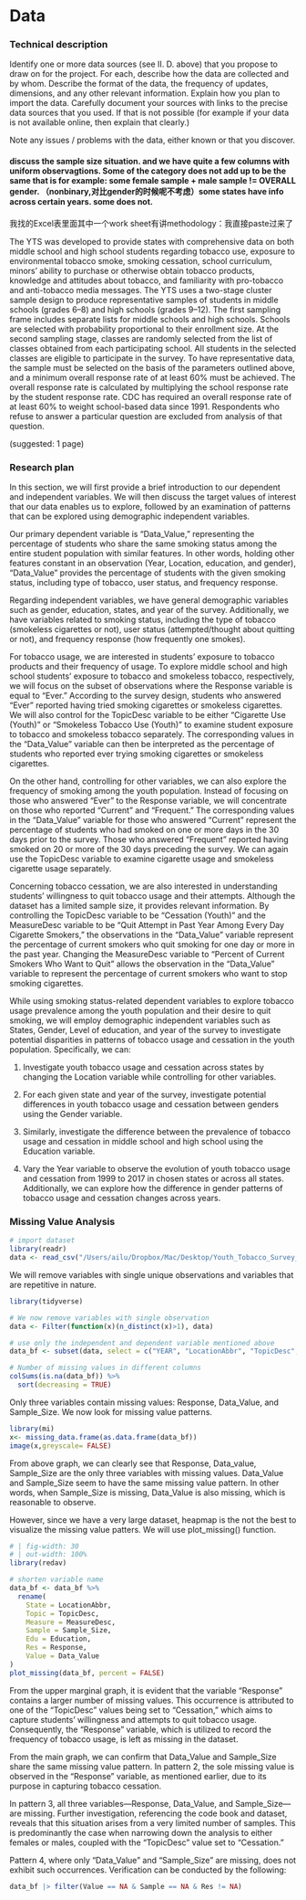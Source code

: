 # Data

### Technical description

Identify one or more data sources (see II. D. above) that you propose to draw on for the project. For each, describe how the data are collected and by whom. Describe the format of the data, the frequency of updates, dimensions, and any other relevant information. Explain how you plan to import the data. Carefully document your sources with links to the precise data sources that you used. If that is not possible (for example if your data is not available online, then explain that clearly.)

Note any issues / problems with the data, either known or that you discover.

#### discuss the sample size situation. and we have quite a few columns with uniform observagtions. Some of the category does not add up to be the same that is for example: some female sample + male sample != OVERALL gender. （nonbinary,对比gender的时候呢不考虑）some states have info across certain years. some does not.

我找的Excel表里面其中一个work sheet有讲methodology：我直接paste过来了

The YTS was developed to provide states with comprehensive data on both middle school and high school students regarding tobacco use, exposure to environmental tobacco smoke, smoking cessation, school curriculum, minors' ability to purchase or otherwise obtain tobacco products, knowledge and attitudes about tobacco, and familiarity with pro-tobacco and anti-tobacco media messages. The YTS uses a two-stage cluster sample design to produce representative samples of students in middle schools (grades 6--8) and high schools (grades 9--12). The first sampling frame includes separate lists for middle schools and high schools. Schools are selected with probability proportional to their enrollment size. At the second sampling stage, classes are randomly selected from the list of classes obtained from each participating school. All students in the selected classes are eligible to participate in the survey. To have representative data, the sample must be selected on the basis of the parameters outlined above, and a minimum overall response rate of at least 60% must be achieved. The overall response rate is calculated by multiplying the school response rate by the student response rate. CDC has required an overall response rate of at least 60% to weight school-based data since 1991. Respondents who refuse to answer a particular question are excluded from analysis of that question.

(suggested: 1 page)

### **Research plan**

In this section, we will first provide a brief introduction to our dependent and independent variables. We will then discuss the target values of interest that our data enables us to explore, followed by an examination of patterns that can be explored using demographic independent variables.

Our primary dependent variable is "Data_Value," representing the percentage of students who share the same smoking status among the entire student population with similar features. In other words, holding other features constant in an observation (Year, Location, education, and gender), "Data_Value" provides the percentage of students with the given smoking status, including type of tobacco, user status, and frequency response.

Regarding independent variables, we have general demographic variables such as gender, education, states, and year of the survey. Additionally, we have variables related to smoking status, including the type of tobacco (smokeless cigarettes or not), user status (attempted/thought about quitting or not), and frequency response (how frequently one smokes).

For tobacco usage, we are interested in students' exposure to tobacco products and their frequency of usage. To explore middle school and high school students' exposure to tobacco and smokeless tobacco, respectively, we will focus on the subset of observations where the Response variable is equal to "Ever." According to the survey design, students who answered "Ever" reported having tried smoking cigarettes or smokeless cigarettes. We will also control for the TopicDesc variable to be either "Cigarette Use (Youth)" or "Smokeless Tobacco Use (Youth)" to examine student exposure to tobacco and smokeless tobacco separately. The corresponding values in the "Data_Value" variable can then be interpreted as the percentage of students who reported ever trying smoking cigarettes or smokeless cigarettes.

On the other hand, controlling for other variables, we can also explore the frequency of smoking among the youth population. Instead of focusing on those who answered "Ever" to the Response variable, we will concentrate on those who reported "Current" and "Frequent." The corresponding values in the "Data_Value" variable for those who answered "Current" represent the percentage of students who had smoked on one or more days in the 30 days prior to the survey. Those who answered "Frequent" reported having smoked on 20 or more of the 30 days preceding the survey. We can again use the TopicDesc variable to examine cigarette usage and smokeless cigarette usage separately.

Concerning tobacco cessation, we are also interested in understanding students' willingness to quit tobacco usage and their attempts. Although the dataset has a limited sample size, it provides relevant information. By controlling the TopicDesc variable to be "Cessation (Youth)" and the MeasureDesc variable to be "Quit Attempt in Past Year Among Every Day Cigarette Smokers," the observations in the "Data_Value" variable represent the percentage of current smokers who quit smoking for one day or more in the past year. Changing the MeasureDesc variable to "Percent of Current Smokers Who Want to Quit" allows the observation in the "Data_Value" variable to represent the percentage of current smokers who want to stop smoking cigarettes.

While using smoking status-related dependent variables to explore tobacco usage prevalence among the youth population and their desire to quit smoking, we will employ demographic independent variables such as States, Gender, Level of education, and year of the survey to investigate potential disparities in patterns of tobacco usage and cessation in the youth population. Specifically, we can:

1.  Investigate youth tobacco usage and cessation across states by changing the Location variable while controlling for other variables.

2.  For each given state and year of the survey, investigate potential differences in youth tobacco usage and cessation between genders using the Gender variable.

3.  Similarly, investigate the difference between the prevalence of tobacco usage and cessation in middle school and high school using the Education variable.

4.  Vary the Year variable to observe the evolution of youth tobacco usage and cessation from 1999 to 2017 in chosen states or across all states. Additionally, we can explore how the difference in gender patterns of tobacco usage and cessation changes across years.

### Missing Value Analysis

```r
# import dataset
library(readr)
data <- read_csv("/Users/ailu/Dropbox/Mac/Desktop/Youth_Tobacco_Survey__YTS__Data.csv",show_col_types = FALSE)
```

We will remove variables with single unique observations and variables that are repetitive in nature.

```r
library(tidyverse)

# We now remove variables with single observation 
data <- Filter(function(x)(n_distinct(x)>1), data)

# use only the independent and dependent variable mentioned above
data_bf <- subset(data, select = c("YEAR", "LocationAbbr", "TopicDesc", "MeasureDesc", "Response","Data_Value","Sample_Size", "Gender", "Education"))

# Number of missing values in different columns
colSums(is.na(data_bf)) %>%
  sort(decreasing = TRUE)
```

Only three variables contain missing values: Response, Data_Value, and Sample_Size. We now look for missing value patterns.

```r
library(mi)
x<- missing_data.frame(as.data.frame(data_bf))
image(x,greyscale= FALSE)
```

From above graph, we can clearly see that Response, Data_value, Sample_Size are the only three variables with missing values. Data_Value and Sample_Size seem to have the same missing value pattern. In other words, when Sample_Size is missing, Data_Value is also missing, which is reasonable to observe.

However, since we have a very large dataset, heapmap is the not the best to visualize the missing value patters. We will use plot_missing() function.

```r
# | fig-width: 30
# | out-width: 100%
library(redav)

# shorten variable name
data_bf <- data_bf %>% 
  rename(
    State = LocationAbbr,
    Topic = TopicDesc, 
    Measure = MeasureDesc, 
    Sample = Sample_Size, 
    Edu = Education,
    Res = Response,
    Value = Data_Value
)
plot_missing(data_bf, percent = FALSE)
```

From the upper marginal graph, it is evident that the variable "Response" contains a larger number of missing values. This occurrence is attributed to one of the "TopicDesc" values being set to "Cessation," which aims to capture students' willingness and attempts to quit tobacco usage. Consequently, the "Response" variable, which is utilized to record the frequency of tobacco usage, is left as missing in the dataset.

From the main graph, we can confirm that Data_Value and Sample_Size share the same missing value pattern. In pattern 2, the sole missing value is observed in the "Response" variable, as mentioned earlier, due to its purpose in capturing tobacco cessation.

In pattern 3, all three variables---Response, Data_Value, and Sample_Size---are missing. Further investigation, referencing the code book and dataset, reveals that this situation arises from a very limited number of samples. This is predominantly the case when narrowing down the analysis to either females or males, coupled with the "TopicDesc" value set to "Cessation."

Pattern 4, where only "Data_Value" and "Sample_Size" are missing, does not exhibit such occurrences. Verification can be conducted by the following:

```r
data_bf |> filter(Value == NA & Sample == NA & Res != NA)
```
